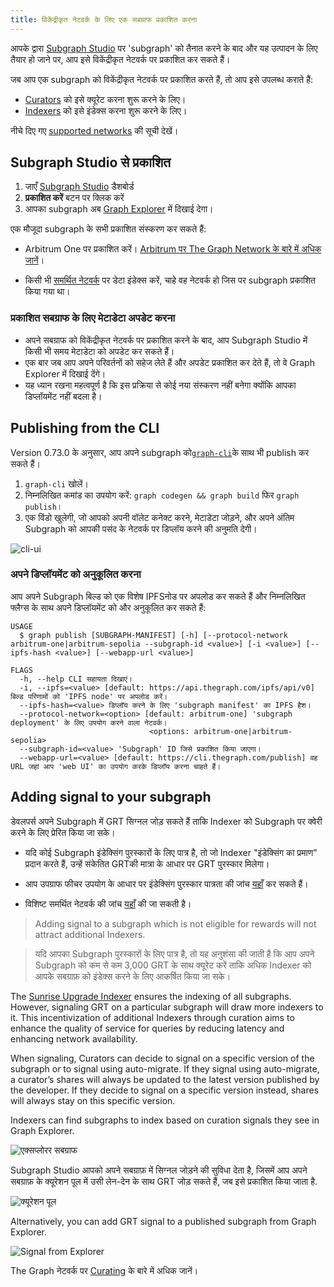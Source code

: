 ```yaml
---
title: विकेंद्रीकृत नेटवर्क के लिए एक सबग्राफ प्रकाशित करना
---
```


आपके द्वारा [Subgraph Studio](/deploying/deploying-a-subgraph-to-studio/) पर 'subgraph' को तैनात करने के बाद और यह उत्पादन के लिए तैयार हो जाने पर, आप इसे विकेंद्रीकृत नेटवर्क पर प्रकाशित कर सकते हैं।

जब आप एक subgraph को विकेंद्रीकृत नेटवर्क पर प्रकाशित करते हैं, तो आप इसे उपलब्ध कराते हैं:

- [Curators](/resources/roles/curating/) को इसे क्यूरेट करना शुरू करने के लिए।
- [Indexers](/indexing/overview/) को इसे इंडेक्स करना शुरू करने के लिए।

<VideoEmbed title="How to Publish a Subgraph to Arbitrum" youtube="satdwdbvzAQ" />

नीचे दिए गए [supported networks](/supported-networks/) की सूची देखें।

## Subgraph Studio से प्रकाशित

1. जाएँ [Subgraph Studio](https://thegraph.com/studio/) डैशबोर्ड
2. **प्रकाशित करें** बटन पर क्लिक करें
3. आपका subgraph अब [Graph Explorer](https://thegraph.com/explorer/) में दिखाई देगा।

एक मौजूदा subgraph के सभी प्रकाशित संस्करण कर सकते हैं:

- Arbitrum One पर प्रकाशित करें। [Arbitrum पर The Graph Network के बारे में अधिक जानें](/archived/arbitrum/arbitrum-faq/)।

- किसी भी [समर्थित नेटवर्क](/supported-networks/) पर डेटा इंडेक्स करें, चाहे वह नेटवर्क हो जिस पर subgraph प्रकाशित किया गया था।

### प्रकाशित सबग्राफ के लिए मेटाडेटा अपडेट करना

- अपने सबग्राफ को विकेंद्रीकृत नेटवर्क पर प्रकाशित करने के बाद, आप Subgraph Studio में किसी भी समय मेटाडेटा को अपडेट कर सकते हैं।
- एक बार जब आप अपने परिवर्तनों को सहेज लेते हैं और अपडेट प्रकाशित कर देते हैं, तो वे Graph Explorer में दिखाई देंगे।
- यह ध्यान रखना महत्वपूर्ण है कि इस प्रक्रिया से कोई नया संस्करण नहीं बनेगा क्योंकि आपका डिप्लॉयमेंट नहीं बदला है।

## Publishing from the CLI

Version 0.73.0 के अनुसार, आप अपने subgraph को[`graph-cli`](https://github.com/graphprotocol/graph-tooling/tree/main/packages/cli)के साथ भी publish कर सकते हैं।

1. `graph-cli` खोलें।
2. निम्नलिखित कमांड का उपयोग करें: `graph codegen && graph build` फिर `graph publish`।
3. एक विंडो खुलेगी, जो आपको अपनी वॉलेट कनेक्ट करने, मेटाडेटा जोड़ने, और अपने अंतिम Subgraph को आपकी पसंद के नेटवर्क पर डिप्लॉय करने की अनुमति देगी।

![cli-ui](/img/cli-ui.png)

### अपने डिप्लॉयमेंट को अनुकूलित करना

आप अपने Subgraph बिल्ड को एक विशेष IPFSनोड पर अपलोड कर सकते हैं और निम्नलिखित फ्लैग्स के साथ अपने डिप्लॉयमेंट को और अनुकूलित कर सकते हैं:

```
USAGE
  $ graph publish [SUBGRAPH-MANIFEST] [-h] [--protocol-network arbitrum-one|arbitrum-sepolia --subgraph-id <value>] [-i <value>] [--ipfs-hash <value>] [--webapp-url <value>]

FLAGS
  -h, --help CLI सहायता दिखाएं।
  -i, --ipfs=<value> [default: https://api.thegraph.com/ipfs/api/v0] बिल्ड परिणामों को 'IPFS node' पर अपलोड करें।
  --ipfs-hash=<value> डिप्लॉय करने के लिए 'subgraph manifest' का IPFS हैश।
  --protocol-network=<option> [default: arbitrum-one] 'subgraph deployment' के लिए उपयोग करने वाला नेटवर्क।
                               <options: arbitrum-one|arbitrum-sepolia>
  --subgraph-id=<value> 'Subgraph' ID जिसे प्रकाशित किया जाएगा।
  --webapp-url=<value> [default: https://cli.thegraph.com/publish] वह URL जहां आप 'web UI' का उपयोग करके डिप्लॉय करना चाहते हैं।

```

## Adding signal to your subgraph

डेवलपर्स अपने Subgraph में GRT सिग्नल जोड़ सकते हैं ताकि Indexer को Subgraph पर क्वेरी करने के लिए प्रेरित किया जा सके।

- यदि कोई Subgraph इंडेक्सिंग पुरस्कारों के लिए पात्र है, तो जो Indexer "इंडेक्सिंग का प्रमाण" प्रदान करते हैं, उन्हें संकेतित GRTकी मात्रा के आधार पर GRT पुरस्कार मिलेगा।

- आप उपग्राफ फीचर उपयोग के आधार पर इंडेक्सिंग पुरस्कार पात्रता की जांच [यहाँ](https://github.com/graphprotocol/indexer/blob/main/docs/feature-support-matrix.md) कर सकते हैं।

- विशिष्ट समर्थित नेटवर्क की जांच [यहाँ](/supported-networks/) की जा सकती है।

> Adding signal to a subgraph which is not eligible for rewards will not attract additional Indexers.

> यदि आपका Subgraph पुरस्कारों के लिए पात्र है, तो यह अनुशंसा की जाती है कि आप अपने Subgraph को कम से कम 3,000 GRT के साथ क्यूरेट करें ताकि अधिक Indexer को आपके सबग्राफ़ को इंडेक्स करने के लिए आकर्षित किया जा सके।

The [Sunrise Upgrade Indexer](/archived/sunrise/#what-is-the-upgrade-indexer) ensures the indexing of all subgraphs. However, signaling GRT on a particular subgraph will draw more indexers to it. This incentivization of additional Indexers through curation aims to enhance the quality of service for queries by reducing latency and enhancing network availability.

When signaling, Curators can decide to signal on a specific version of the subgraph or to signal using auto-migrate. If they signal using auto-migrate, a curator’s shares will always be updated to the latest version published by the developer. If they decide to signal on a specific version instead, shares will always stay on this specific version.

Indexers can find subgraphs to index based on curation signals they see in Graph Explorer.

![एक्सप्लोरर सबग्राफ](/img/explorer-subgraphs.png)

Subgraph Studio आपको अपने सबग्राफ़ में सिग्नल जोड़ने की सुविधा देता है, जिसमें आप अपने सबग्राफ़ के क्यूरेशन पूल में उसी लेन-देन के साथ GRT जोड़ सकते हैं, जब इसे प्रकाशित किया जाता है.

![क्यूरेशन पूल](/img/curate-own-subgraph-tx.png)

Alternatively, you can add GRT signal to a published subgraph from Graph Explorer.

![Signal from Explorer](/img/signal-from-explorer.png)

The Graph नेटवर्क पर [Curating](/resources/roles/curating/) के बारे में अधिक जानें।
